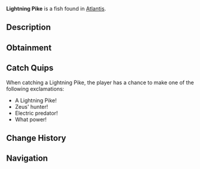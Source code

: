 {{FishInfobox
|image          = Lightning Pike.png
|rarity         = Rare
|sea            = First Sea
|location       = [[Atlantis]]
|sublocation    = 
|sources        = Fishing Rod
|radar_location = 
|xp             = 143
|weather        = Rain
|time           = 
|season         = 
|bait           = Minnow
|base_weight    = 45
|base_value     = 276
|weight_range   = 25
|base_chance    = 15
|base_resil     = 35
}}
'''Lightning Pike''' is a {{Rarity|Rare}} fish found in [[Atlantis]].

== Description ==
{{Description|An aggressive predator that uses electrical pulses to stun its prey. Their elongated bodies act as natural conductors for Zeus' power.|Bestiary Entry}}

== Obtainment ==
{{Description|Hunts near the surface during storms in zeus pool.|Bestiary Hint}}
{{Fish Availability|
Atlantis/Zeus's Rod Room
|top_rods      = 
Leviathan's Fang Rod\116952.06\141252.85;
Krampus's Rod\108611.21\114975.87;
Trident Rod\108131.7\142357.67;
Magma Rod\100024.66\105886.14;
Great Rod of Oscar\96536.13\91388.39;
Plastic Rod\94207.52\99737.68;
Free Spirit Rod\95347.61\125527.15;
Ethereal Prism Rod\92565.97\91698.55;
Astralhook Rod\92508.13\91376.64;
No-Life Rod\90342.63\102470.6;
Seraphic Rod\90226.91\91909.77;
Rod Of The Forgotten Fang\84448.27\88990.6;
Challenger's Rod\81861.69\88929.52;
Rod Of The Depths\76125.56\80851.35;
Zeus Rod\74262.44\82036.64;
Rod Of The Exalted One\74212.93\82912.46;
Verdant Shear Rod\72781.82\81535.72;
Blazebringer Rod\70540.88\78256.68;
Depthseeker Rod\66961.31\76227.52;
Avalanche Rod\60317.04\68907.9;
Volcanic Rod\57867.03\64872.47;
Steady Rod\19681.91\25594.63
|recommended   = Trident Rod
}}

== Catch Quips ==
When catching a Lightning Pike, the player has a chance to make one of the following exclamations:
* A Lightning Pike!
* Zeus' hunter!
* Electric predator!
* What power!

== Change History ==
{{Change History|{{subst:Current Version}}}}

== Navigation ==
{{Fish Navbox|Atlantis}}